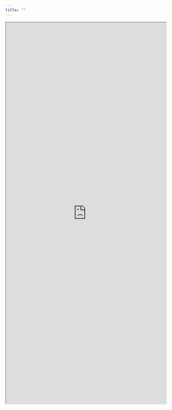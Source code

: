 ```yaml
---
title: ""
---
```


<iframe src="https://bradyrippon.shinyapps.io/vept/" width="100%" height="1200px">

</iframe>
